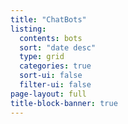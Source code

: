 ```yaml
---
title: "ChatBots"
listing:
  contents: bots
  sort: "date desc"
  type: grid
  categories: true
  sort-ui: false
  filter-ui: false
page-layout: full
title-block-banner: true
---
```


